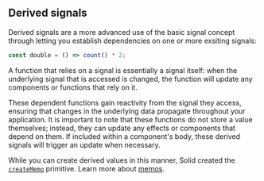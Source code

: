 ## Derived signals

Derived signals are a more advanced use of the basic signal concept through letting you establish dependencies on one or more exsiting signals:

```js
const double = () => count() * 2;
```

A function that relies on a signal is essentially a signal itself: when the underlying signal that is accessed is changed, the function will update any components or functions that rely on it.

These dependent functions gain reactivity from the signal they access, ensuring that changes in the underlying data propagate throughout your application. 
It is important to note that these functions do not store a value themselves; instead, they can update any effects or components that depend on them. 
If included within a component's body, these derived signals will trigger an update when necessary.

While you can create derived values in this manner, Solid created the [`createMemo`](/reference/creatememo) primitive.
Learn more about [memos](/concepts/derived-values/memos).
